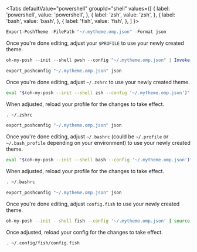 
<Tabs
  defaultValue="powershell"
  groupId="shell"
  values={[
    { label: 'powershell', value: 'powershell', },
    { label: 'zsh', value: 'zsh', },
    { label: 'bash', value: 'bash', },
    { label: 'fish', value: 'fish', },
  ]
}>
<TabItem value="powershell">

```powershell
Export-PoshTheme -FilePath "~/.mytheme.omp.json" -Format json
```

Once you're done editing, adjust your `$PROFILE` to use your newly created theme.

```powershell
oh-my-posh --init --shell pwsh --config "~/.mytheme.omp.json" | Invoke-Expression
```

</TabItem>
<TabItem value="zsh">

```bash
export_poshconfig "~/.mytheme.omp.json" json
```

Once you're done editing, adjust `~/.zshrc` to use your newly created theme.

```bash
eval "$(oh-my-posh --init --shell zsh --config '~/.mytheme.omp.json')"
```

When adjusted, reload your profile for the changes to take effect.

```bash
. ~/.zshrc
```

</TabItem>
<TabItem value="bash">

```bash
export_poshconfig "~/.mytheme.omp.json" json
```

Once you're done editing, adjust `~/.bashrc` (could be `~/.profile` or `~/.bash_profile` depending on your environment) to use your newly created theme.

```bash
eval "$(oh-my-posh --init --shell bash --config '~/.mytheme.omp.json')"
```

When adjusted, reload your profile for the changes to take effect.

```bash
. ~/.bashrc
```

</TabItem>
<TabItem value="fish">

```bash
export_poshconfig "~/.mytheme.omp.json" json
```

Once you're done editing, adjust `config.fish` to use your newly created theme.

```bash
oh-my-posh --init --shell fish --config '~/.mytheme.omp.json' | source
```

Once adjusted, reload your config for the changes to take effect.

```bash
. ~/.config/fish/config.fish
```

</TabItem>
</Tabs>
